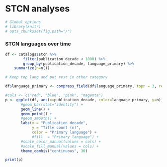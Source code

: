 # STCN analyses

```r
# Global options
# library(knitr)
# opts_chunk$set(fig.path="/")
```



### STCN languages over time

```r
df <- catalogs$stcn %>%
        filter(publication_decade < 1800) %>%
        group_by(publication_decade, language_primary) %>%
	summarize(n=n())

# Keep top lang and put rest in other category

df$language_primary <- compress_field(df$language_primary, topn = 3, rest = "Other")

#cols <- c("red", "blue", "pink", "magenta")
p <- ggplot(df, aes(x=publication_decade, color=language_primary, y=n)) +
       #geom_bar(stat="identity") +
       geom_line() +
       geom_point() +
       #geom_smooth() + 
       labs(x = "Publication decade",
            y = "Title count (n)",
            color = "Primary language") +
            #fill  = "Primary language") +
       #scale_color_manual(values = cols) +
       #scale_fill_manual(values = cols) +        
       theme_comhis("continuous", 30)

print(p)
```
